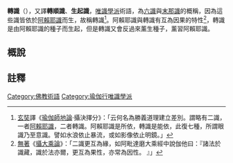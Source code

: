 '''轉識'''（{{lang-sa|{{IAST|pravṛtti-vijñana}}}}），又譯'''轉順識'''、'''生起識'''，[[唯識學派|唯識學派]]術語，為[[六識|六識]]與[[末那識|末那識]]的概稱，因為這些識皆依於[[阿賴耶識|阿賴耶識]]而生，故稱轉識<ref>[[玄奘|玄奘]]譯《[[瑜伽師地論|瑜伽師地論]]·攝決擇分》：「云何名為勝義道理建立差別。謂略有二識，一者[[阿賴耶識|阿賴耶識]]，二者轉識。阿賴耶識是所依，轉識是能依，此復七種，所謂眼識乃至意識。譬如水浪依止暴流，或如影像依止明鏡。」</ref>。阿賴耶識與轉識有互為因果的特性<ref>[[無著|無著]]《[[攝大乘論|攝大乘論]]》：「二識更互為緣，如阿毗達磨大乘經中說伽他曰：『諸法於識藏，識於法亦爾，更互為果性，亦常為因性。 』」</ref>，轉識是由阿賴耶識的種子而生起，但是轉識又會反過來薰生種子，薰習阿賴耶識。

==概說==
==註釋==
{{reflist}}

{{唯识}}
[[Category:佛教術語|Category:佛教術語]]
[[Category:瑜伽行唯識學派|Category:瑜伽行唯識學派]]